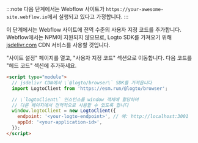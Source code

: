 :::note
다음 단계에서는 Webflow 사이트가 `https://your-awesome-site.webflow.io`에서 실행되고 있다고 가정합니다.
:::

이 단계에서는 Webflow 사이트에 전역 수준의 사용자 지정 코드를 추가합니다. Webflow에서는 NPM이 지원되지 않으므로, Logto SDK를 가져오기 위해 [jsdelivr.com](https://www.jsdelivr.com/) CDN 서비스를 사용할 것입니다.

"사이트 설정" 페이지를 열고, "사용자 지정 코드" 섹션으로 이동합니다. 다음 코드를 "헤드 코드" 섹션에 추가하세요.

```html
<script type="module">
  // jsdelivr CDN에서 \`@logto/browser\` SDK를 가져옵니다
  import LogtoClient from 'https://esm.run/@logto/browser';

  // \`logtoClient\` 인스턴스를 window 객체에 할당하여
  // 다른 페이지에서 전역적으로 사용할 수 있도록 합니다
  window.logtoClient = new LogtoClient({
    endpoint: '<your-logto-endpoint>', // 예: http://localhost:3001
    appId: '<your-application-id>',
  });
</script>
```
